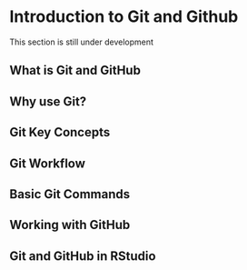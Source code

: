 # Introduction to Git and Github

:::{.callout-caution appearance=minimal}
This section is still under development
:::

## What is Git and GitHub
## Why use Git?
## Git Key Concepts
## Git Workflow
## Basic Git Commands
## Working with GitHub
## Git and GitHub in RStudio